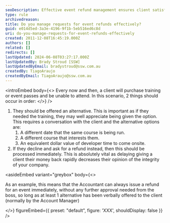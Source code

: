 ```yaml
---
seoDescription: Effective event refund management ensures client satisfaction and maintains a company's integrity by offering alternatives or processing refunds promptly.
type: rule
archivedreason:
title: Do you manage requests for event refunds effectively?
guid: e014d5ed-3a3e-4196-9f1b-5eb516ed6c8d
uri: do-you-manage-requests-for-event-refunds-effectively
created: 2011-12-08T16:45:19.000Z
authors: []
related: []
redirects: []
lastUpdated: 2024-06-08T03:27:17.000Z
lastUpdatedBy: Brady Stroud [SSW]
lastUpdatedByEmail: bradystroud@ssw.com.au
createdBy: TiagoAraujo
createdByEmail: TiagoAraujo@ssw.com.au
---
```


<introEmbed
  body={<>
Every now and then, a client will purchase training or event passes and be unable to attend. In this scenario, 2 things should occur in order:
  </>}
/>
1. They should be offered an alternative. This is important as if they needed the training, they may well appreciate being given the option. This requires a conversation with the client and the alternative options are:
   1. A different date that the same course is being run.
   2. A different course that interests them.
   3. An equivalent dollar value of developer time to come onsite.
2. If they decline and ask for a refund instead, then this should be processed immediately. This is absolutely vital as delaying giving a client their money back rapidly decreases their opinion of the integrity of your company.

<asideEmbed
  variant="greybox"
  body={<>
    
As an example, this means that the Accountant can always issue a refund for an event immediately, without any further approval needed from the boss, so long as at least 1 alternative has been verbally offered to the client (normally by the Account Manager)

  </>}
  figureEmbed={{
    preset: "default",
    figure: 'XXX',
    shouldDisplay: false
  }}
/>

